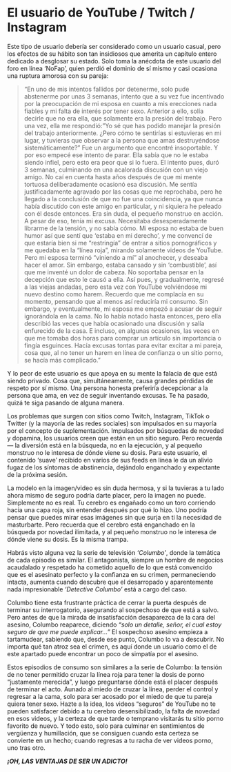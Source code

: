 # El usuario de YouTube / Twitch / Instagram {#el-usuario-de-youtube-twitch-instagram}

Este tipo de usuario debería ser considerado como un usuario casual, pero los efectos de su hábito son tan insidiosos que amerita un capítulo entero dedicado a desglosar su estado. Solo toma la anécdota de este usuario del foro en línea 'NoFap', quien perdió el dominio de sí mismo y casi ocasiona una ruptura amorosa con su pareja:

> "En uno de mis intentos fallidos por detenerme, solo pude abstenerme por unas 3 semanas, intento que a su vez fue incentivado por la preocupación de mi esposa en cuanto a mis erecciones nada fiables y mi falta de interés por tener sexo. Anterior a ello, solía decirle que no era ella, que solamente era la presión del trabajo. Pero una vez, ella me respondió: "Yo sé que has podido manejar la presión del trabajo anteriormente. ¿Pero cómo te sentirías si estuvieras en mi lugar, y tuvieras que observar a la persona que amas destruyéndose sistemáticamente?" Fue un argumento que encontré insoportable. Y por eso empecé ese intento de parar. Ella sabía que no le estaba siendo infiel, pero esto era peor que si lo fuera. El intento pues, duró 3 semanas, culminando en una acalorada discusión con un viejo amigo. No caí en cuenta hasta años después de que mi mente tortuosa deliberadamente ocasionó esa discusión. Me sentía justificadamente agravado por las cosas que me reprochaba, pero he llegado a la conclusión de que no fue una coincidencia, ya que nunca había discutido con este amigo en particular, y ni siquiera he peleado con él desde entonces. Era sin duda, el pequeño monstruo en acción.  
A pesar de eso, tenía mi excusa. Necesitaba desesperadamente librarme de la tensión, y no sabía cómo. Mi esposa no estaba de buen humor así que sentí que 'estaba en mi derecho', y me convencí de que estaría bien si me "restringía" de entrar a sitios pornográficos y me quedaba en la "línea roja", mirando solamente videos de YouTube. Pero mi esposa terminó "viniendo a mí" al anochecer, y deseaba hacer el amor. Sin embargo, estaba cansado y sin 'combustible', así que me inventé un dolor de cabeza. No soportaba pensar en la decepción que esto le causó a ella. Así pues, y gradualmente, regresé a las viejas andadas, pero esta vez con YouTube volviéndose mi nuevo destino como harem. Recuerdo que me complacía en su momento, pensando que al menos así reduciría mi consumo. Sin embargo, y eventualmente, mi esposa me empezó a acusar de seguir ignorándola en la cama. No lo había notado hasta entonces, pero ella describió las veces que había ocasionado una discusión y salía enfurecido de la casa. E incluso, en algunas ocasiones, las veces en que me tomaba dos horas para comprar un artículo sin importancia o fingía esguinces. Hacía excusas tontas para evitar excitar a mi pareja, cosa que, al no tener un harem en línea de confianza o un sitio porno, se hacía más complicado."

Y lo peor de este usuario es que apoya en su mente la falacia de que está siendo privado. Cosa que, simultáneamente, causa grandes pérdidas de respeto por sí mismo. Una persona honesta preferiría decepcionar a la persona que ama, en vez de seguir inventando excusas. Te ha pasado, quizá te siga pasando de alguna manera.

Los problemas que surgen con sitios como Twitch, Instagram, TikTok o Twitter (y la mayoría de las redes sociales) son impulsados en su mayoría por el concepto de suplementación. Impulsados por búsquedas de novedad y dopamina, los usuarios creen que están en un sitio seguro. Pero recuerda — la diversión está en la búsqueda, no en la ejecución, y al pequeño monstruo no le interesa de dónde viene su dosis. Para este usuario, el contenido 'suave' recibido en varios de sus feeds en línea le da un alivio fugaz de los síntomas de abstinencia, dejándolo enganchado y expectante de la próxima sesión.

La modelo en la imagen/video es sin duda hermosa, y si la tuvieras a tu lado ahora mismo de seguro podría darte placer, pero la imagen no puede. Simplemente no es real. Tu cerebro es engañado como un toro corriendo hacia una capa roja, sin entender después por qué lo hizo. Uno podría pensar que puedes mirar esas imágenes sin que surja en ti la necesidad de masturbarte. Pero recuerda que el cerebro está enganchado en la búsqueda por novedad ilimitada, y al pequeño monstruo no le interesa de dónde viene su dosis. Es la misma trampa.

Habrás visto alguna vez la serie de televisión _'Columbo'_, donde la temática de cada episodio es similar. El antagonista, siempre un hombre de negocios acaudalado y respetado ha cometido aquello de lo que está convencido que es el asesinato perfecto y la confianza en su crimen, permaneciendo intacta, aumenta cuando descubre que el desarropado y aparentemente nada impresionable _'Detective Columbo'_ está a cargo del caso.

Columbo tiene esta frustrante práctica de cerrar la puerta después de terminar su interrogatorio, asegurando al sospechoso de que está a salvo. Pero antes de que la mirada de insatisfacción desaparezca de la cara del asesino, Columbo reaparece, diciendo _"solo un detalle, señor, el cual estoy seguro de que me puede explicar..."_ El sospechoso asesino empieza a tartamudear, sabiendo que, desde ese punto, Columbo lo va a descubrir. No importa qué tan atroz sea el crimen, es aquí donde un usuario como el de este apartado puede encontrar un poco de simpatía por el asesino.

Estos episodios de consumo son similares a la serie de Columbo: la tensión de no tener permitido cruzar la línea roja para tener la dosis de porno "justamente merecida", y luego preguntarse dónde está el placer después de terminar el acto. Aunado al miedo de cruzar la línea, perder el control y regresar a la cama, solo para ser acosado por el miedo de que tu pareja quiera tener sexo. Hazte a la idea, los videos "seguros" de YouTube no te pueden satisfacer debido a tu cerebro desensibilizado, la falta de novedad en esos videos, y la certeza de que tarde o temprano visitarás tu sitio porno favorito de nuevo. Y todo esto, solo para culminar en sentimientos de vergüenza y humillación, que se consiguen cuando esta certeza se convierte en un hecho; cuando regresas a tu racha de ver videos porno, uno tras otro.

_**¡OH, LAS VENTAJAS DE SER UN ADICTO!**_
